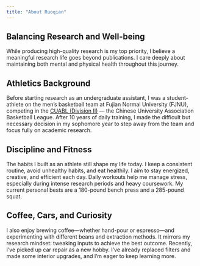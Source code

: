```yaml
---
title: "About Ruoqian"
---
```


## Balancing Research and Well-being

While producing high-quality research is my top priority, I believe a meaningful research life goes beyond publications. I care deeply about maintaining both mental and physical health throughout this journey.

## Athletics Background

Before starting research as an undergraduate assistant, I was a student-athlete on the men’s basketball team at Fujian Normal University (FJNU), competing in the [CUABL (Division II)](https://en.wikipedia.org/wiki/Chinese_University_Basketball_Association) — the Chinese University Association Basketball League. After 10 years of daily training, I made the difficult but necessary decision in my sophomore year to step away from the team and focus fully on academic research.

## Discipline and Fitness

The habits I built as an athlete still shape my life today. I keep a consistent routine, avoid unhealthy habits, and eat healthily. I aim to stay energized, creative, and efficient each day. Daily workouts help me manage stress, especially during intense research periods and heavy coursework. My current personal bests are a 180-pound bench press and a 285-pound squat.

## Coffee, Cars, and Curiosity

I also enjoy brewing coffee—whether hand-pour or espresso—and experimenting with different beans and extraction methods. It mirrors my research mindset: tweaking inputs to achieve the best outcome. Recently, I’ve picked up car repair as a new hobby. I’ve already replaced filters and made some interior upgrades, and I’m eager to keep learning more.

